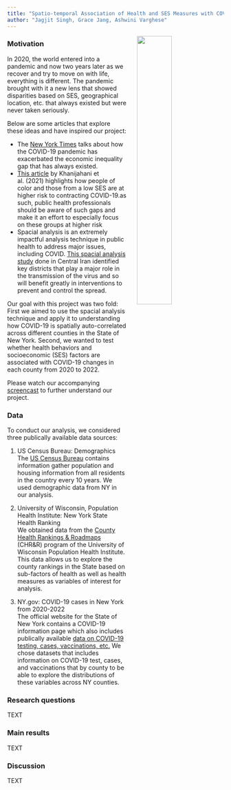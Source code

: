 ```yaml
---
title: "Spatio-temporal Association of Health and SES Measures with COVID-19 Risk in NY"
author: "Jagjit Singh, Grace Jang, Ashwini Varghese" 
---
```


<img src = "./newyork.png" style = "width:40%; float:right; padding-left:25px; padding-bottom:25px">


### Motivation

In 2020, the world entered into a pandemic and now two years later as we recover and try to move on with life, everything is different. The pandemic brought with it a new lens that showed disparities based on SES, geographical location, etc. that always existed but were never taken seriously. 

Below are some articles that explore these ideas and have inspired our project:

* The [New York Times](https://www.nytimes.com/2020/03/15/world/europe/coronavirus-inequality.html) talks about how the COVID-19 pandemic has exacerbated the economic inequality gap that has always existed.
* [This article](https://doi.org/10.1186/s12939-021-01582-4) by Khanijahani et al. (2021) highlights how people of color and those from a low SES are at higher risk to contracting COVID-19.as such, public health professionals should be aware of such gaps and make it an effort to especially focus on these groups at higher risk 
* Spacial analysis is an extremely impactful analysis technique in public health to address major issues, including COVID. [This spacial analysis study](https://doi.org/10.1186/s12889-021-12267-6) done in Central Iran identified key districts that play a major role in the transmission of the virus and so will benefit greatly in interventions to prevent and control the spread. 


Our goal with this project was two fold: First we aimed to use the spacial analysis technique and apply it to understanding how COVID-19 is spatially auto-correlated across different counties in the State of New York. Second, we wanted to test whether health behaviors and socioeconomic (SES) factors are associated with COVID-19 changes in each county from 2020 to 2022.

Please watch our accompanying [screencast](ADD SCREENCAST LINK) to further understand our project.

###  Data

To conduct our analysis, we considered three publically available data sources:

1. US Census Bureau: Demographics<br>
The [US Census Bureau](https://www.census.gov/data.html) contains information gather population and housing information from all residents in the country every 10 years. We used demographic data from NY in our analysis.


2. University of Wisconsin, Population Health Institute: New York State Health Ranking <br>
We obtained data from the [County Health Rankings & Roadmaps](https://www.countyhealthrankings.org/explore-health-rankings/new-york/data-and-resources) (CHR&R) program of the University of Wisconsin Population Health Institute. This data allows us to explore the county rankings in the State based on sub-factors of health as well as health measures as variables of interest for analysis. 


3. NY.gov: COVID-19 cases in New York from 2020-2022 <br>
The official website for the State of New York contains a COVID-19 information page which also includes publically available [data on COVID-19 testing, cases, vaccinations, etc.](https://coronavirus.health.ny.gov/covid-19-data-new-york) We chose datasets that includes information on COVID-19 test, cases, and vaccinations that by county to be able to explore the distributions of these variables across NY counties. 


###  Research questions

TEXT

### Main results

TEXT

### Discussion

TEXT
